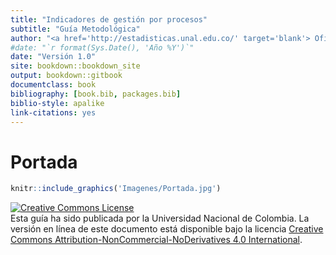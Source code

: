 ```yaml
--- 
title: "Indicadores de gestión por procesos"
subtitle: "Guía Metodológica"
author: "<a href='http://estadisticas.unal.edu.co/' target='blank'> Oficina Nacional de Estadística</a> </br> <a href='http://siga.unal.edu.co/' target='blank'> Sistema Integrado de Gestión - SIGA</a>" 
#date: "`r format(Sys.Date(), 'Año %Y')`"
date: "Versión 1.0"
site: bookdown::bookdown_site
output: bookdown::gitbook
documentclass: book
bibliography: [book.bib, packages.bib]
biblio-style: apalike
link-citations: yes
---
```


# Portada {-}


```r
knitr::include_graphics('Imagenes/Portada.jpg')
```

<a rel="license" href="http://creativecommons.org/licenses/by-nc-nd/4.0/"><img alt="Creative Commons License" style="border-width:0" src="https://i.creativecommons.org/l/by-nc-nd/4.0/88x31.png" /></a><br />Esta guía ha sido publicada por la Universidad Nacional de Colombia. La versión en línea de este documento está disponible bajo la licencia <a rel="license" href="http://creativecommons.org/licenses/by-nc-nd/4.0/">Creative Commons Attribution-NonCommercial-NoDerivatives 4.0 International</a>.
